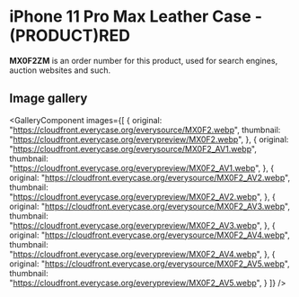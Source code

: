 
# iPhone 11 Pro Max Leather Case - (PRODUCT)RED

<Callout type='info' emoji='👉🏻'>**MX0F2ZM** is an order number for this product, used for search engines, auction websites and such.</Callout>

## Image gallery

<GalleryComponent
    images={[
      {
        original: "https://cloudfront.everycase.org/everysource/MX0F2.webp",
        thumbnail: "https://cloudfront.everycase.org/everypreview/MX0F2.webp",
      },
      {
        original: "https://cloudfront.everycase.org/everysource/MX0F2_AV1.webp",
        thumbnail: "https://cloudfront.everycase.org/everypreview/MX0F2_AV1.webp",
      },
      {
        original: "https://cloudfront.everycase.org/everysource/MX0F2_AV2.webp",
        thumbnail: "https://cloudfront.everycase.org/everypreview/MX0F2_AV2.webp",
      },
      {
        original: "https://cloudfront.everycase.org/everysource/MX0F2_AV3.webp",
        thumbnail: "https://cloudfront.everycase.org/everypreview/MX0F2_AV3.webp",
      },
      {
        original: "https://cloudfront.everycase.org/everysource/MX0F2_AV4.webp",
        thumbnail: "https://cloudfront.everycase.org/everypreview/MX0F2_AV4.webp",
      },
      {
        original: "https://cloudfront.everycase.org/everysource/MX0F2_AV5.webp",
        thumbnail: "https://cloudfront.everycase.org/everypreview/MX0F2_AV5.webp",
      }
    ]}
  />
